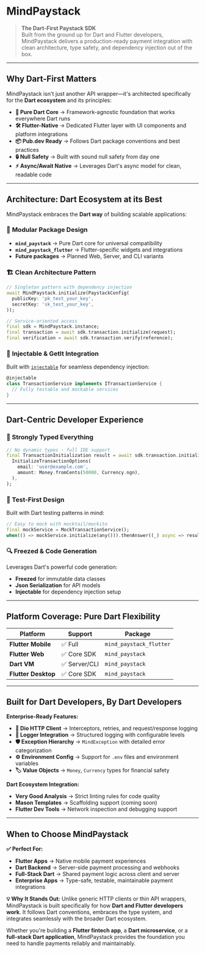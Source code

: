 # MindPaystack

> **The Dart-First Paystack SDK**  
> Built from the ground up for Dart and Flutter developers, MindPaystack delivers a production-ready payment integration with clean architecture, type safety, and dependency injection out of the box.

---

## Why Dart-First Matters

MindPaystack isn't just another API wrapper—it's architected specifically for the **Dart ecosystem** and its principles:

- **🎯 Pure Dart Core** → Framework-agnostic foundation that works everywhere Dart runs
- **🛠️ Flutter-Native** → Dedicated Flutter layer with UI components and platform integrations  
- **📦 Pub.dev Ready** → Follows Dart package conventions and best practices
- **🔒 Null Safety** → Built with sound null safety from day one
- **⚡ Async/Await Native** → Leverages Dart's async model for clean, readable code

---

## Architecture: Dart Ecosystem at its Best

MindPaystack embraces the **Dart way** of building scalable applications:

### 🧩 **Modular Package Design**
- **`mind_paystack`** → Pure Dart core for universal compatibility
- **`mind_paystack_flutter`** → Flutter-specific widgets and integrations
- **Future packages** → Planned Web, Server, and CLI variants

### 🏗️ **Clean Architecture Pattern**
```dart
// Singleton pattern with dependency injection
await MindPaystack.initialize(PaystackConfig(
  publicKey: 'pk_test_your_key',
  secretKey: 'sk_test_your_key',
));

// Service-oriented access
final sdk = MindPaystack.instance;
final transaction = await sdk.transaction.initialize(request);
final verification = await sdk.transaction.verify(reference);
```

### 🔧 **Injectable & GetIt Integration**
Built with [`injectable`](https://pub.dev/packages/injectable) for seamless dependency injection:
```dart
@injectable
class TransactionService implements ITransactionService {
  // Fully testable and mockable services
}
```

---

## Dart-Centric Developer Experience

### **🎨 Strongly Typed Everything**
```dart
// No dynamic types - full IDE support
final TransactionInitialization result = await sdk.transaction.initialize(
  InitializeTransactionOptions(
    email: 'user@example.com',
    amount: Money.fromCents(50000, Currency.ngn),
  ),
);
```

### **🧪 Test-First Design**
Built with Dart testing patterns in mind:
```dart
// Easy to mock with mocktail/mockito
final mockService = MockTransactionService();
when(() => mockService.initialize(any())).thenAnswer((_) async => result);
```

### **🔍 Freezed & Code Generation**
Leverages Dart's powerful code generation:
- **Freezed** for immutable data classes
- **Json Serialization** for API models
- **Injectable** for dependency injection setup

---

## Platform Coverage: Pure Dart Flexibility

| Platform | Support | Package |
|----------|---------|---------|
| **Flutter Mobile** | ✅ Full | `mind_paystack_flutter` |
| **Flutter Web** | ✅ Core SDK | `mind_paystack` |
| **Dart VM** | ✅ Server/CLI | `mind_paystack` |
| **Flutter Desktop** | ✅ Core SDK | `mind_paystack` |

---

## Built for Dart Developers, By Dart Developers

**Enterprise-Ready Features:**
- **🔄 Dio HTTP Client** → Interceptors, retries, and request/response logging
- **📝 Logger Integration** → Structured logging with configurable levels
- **🛡️ Exception Hierarchy** → `MindException` with detailed error categorization
- **⚙️ Environment Config** → Support for `.env` files and environment variables
- **🏷️ Value Objects** → `Money`, `Currency` types for financial safety

**Dart Ecosystem Integration:**
- **Very Good Analysis** → Strict linting rules for code quality
- **Mason Templates** → Scaffolding support (coming soon)
- **Flutter Dev Tools** → Network inspection and debugging support

---

## When to Choose MindPaystack

**✅ Perfect For:**
- **Flutter Apps** → Native mobile payment experiences
- **Dart Backend** → Server-side payment processing and webhooks
- **Full-Stack Dart** → Shared payment logic across client and server
- **Enterprise Apps** → Type-safe, testable, maintainable payment integrations

**💡 Why It Stands Out:**
Unlike generic HTTP clients or thin API wrappers, MindPaystack is built specifically for how **Dart and Flutter developers work**. It follows Dart conventions, embraces the type system, and integrates seamlessly with the broader Dart ecosystem.

Whether you're building a **Flutter fintech app**, a **Dart microservice**, or a **full-stack Dart application**, MindPaystack provides the foundation you need to handle payments reliably and maintainably.
